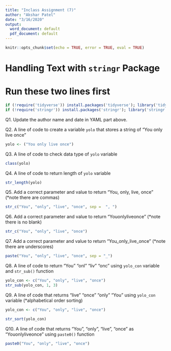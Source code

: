 ---
title: "Inclass Assignment (7)"
author: "Akshar Patel"
date: "3/16/2020"
output:
  word_document: default
  pdf_document: default
---

```{r setup, include=FALSE}
knitr::opts_chunk$set(echo = TRUE, error = TRUE, eval = TRUE)
```

# Handling Text with `stringr` Package

# Run these two lines first
```{r}
if (!require('tidyverse')) install.packages('tidyverse'); library('tidyverse') 
if (!require('stringr')) install.packages('stringr'); library('stringr') 
```

Q1. Update the author name and date in YAML part above. 

Q2. A line of code to create a variable `yolo` that stores a string of "You only live once" 
```{r}

yolo <- ("You only live once")

```

Q3. A line of code to check data type of `yolo` variable
```{r}

class(yolo)

```

Q4. A line of code to return length of `yolo` variable
```{r}

str_length(yolo)

```

Q5. Add a correct parameter and value to return "You, only, live, once" (*note there are commas)
```{r}

str_c("You", "only", "live", "once", sep =  ", ")

```

Q6. Add a correct parameter and value to return "Youonlyliveonce" (*note there is no blank)
```{r}

str_c("You", "only", "live", "once")

```

Q7. Add a correct parameter and value to return "You_only_live_once" (*note there are underscores)
```{r}

paste("You", "only", "live", "once", sep = "_")

```

Q8. A line of code to return "You" "onl" "liv" "onc" using `yolo_con` variable and `str_sub()` function 
```{r}

yolo_con <- c("You", "only", "live", "once")
str_sub(yolo_con, 1, 3)

```

Q9. A line of code that returns "live" "once" "only" "You" using `yolo_con` variable (*alphabetical order sorting)
```{r}

yolo_con <- c("You", "only", "live", "once")

str_sort(yolo_con)

```

Q10. A line of code that returns "You", "only", "live", "once" as "Youonlyliveonce" using `paste0()` function
```{r}

paste0("You", "only", "live", "once")

```